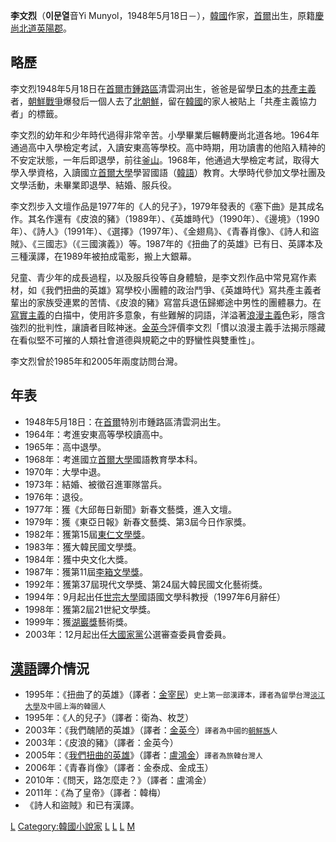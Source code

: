 '''李文烈'''（'''이문열'''音Yi Munyol，1948年5月18日－），[[韓國|韓國]]作家，[[首爾|首爾]]出生，原籍[[慶尚北道|慶尚北道]][[英陽郡|英陽郡]]。

==略歷==
李文烈1948年5月18日在[[首爾市|首爾市]][[鍾路區|鍾路區]]清雲洞出生，爸爸是留學[[日本|日本]]的[[共產主義|共產主義]]者，[[朝鮮戰爭|朝鮮戰爭]]爆發后一個人去了[[北朝鮮|北朝鮮]]，留在[[韓國|韓國]]的家人被貼上「共產主義協力者」的標籤。

李文烈的幼年和少年時代過得非常辛苦。小學畢業后輾轉慶尚北道各地。1964年通過高中入學檢定考試，入讀安東高等學校。高中時期，用功讀書的他陷入精神的不安定狀態，一年后即退學，前往[[釜山|釜山]]。1968年，他通過大學檢定考試，取得大學入學資格，入讀國立[[首爾大學|首爾大學]]學習國語（[[韓語|韓語]]）教育。大學時代參加文學社團及文學活動，未畢業即退學、結婚、服兵役。

李文烈步入文壇作品是1977年的《人的兒子》，1979年發表的《塞下曲》是其成名作。其名作還有《皮浪的豬》（1989年）、《英雄時代》（1990年）、《邊境》（1990年）、《詩人》（1991年）、《選擇》（1997年）、《金翅鳥》、《青春肖像》、《詩人和盜賊》、《三國志》（《三國演義》）等。1987年的《扭曲了的英雄》已有日、英譯本及三種漢譯，在1989年被拍成電影，搬上大銀幕。

兒童、青少年的成長過程，以及服兵役等自身體驗，是李文烈作品中常見寫作素材，如《我們扭曲的英雄》寫學校小團體的政治鬥爭、《英雄時代》寫共產主義者輩出的家族受連累的苦情、《皮浪的豬》寫當兵退伍歸鄉途中男性的團體暴力。在[[寫實主義|寫實主義]]的白描中，使用許多意象，有些難解的詞語，洋溢著[[浪漫主義|浪漫主義]]色彩，隱含強烈的批判性，讓讀者目眩神迷。[[金英今|金英今]]評價李文烈「慣以浪漫主義手法揭示隱藏在看似堅不可摧的人類社會道德與規範之中的野蠻性與雙重性」。

李文烈曾於1985年和2005年兩度訪問台灣。

==年表==
*1948年5月18日：在[[首爾|首爾]]特別市鍾路區清雲洞出生。
*1964年：考進安東高等學校讀高中。
*1965年：高中退學。
*1968年：考進國立[[首爾大學|首爾大學]]國語教育學本科。
*1970年：大學中退。
*1973年：結婚、被徵召進軍隊當兵。
*1976年：退役。
*1977年：獲《大邱毎日新聞》新春文藝獎，進入文壇。
*1979年：獲《東亞日報》新春文藝獎、第3屆今日作家獎。
*1982年：獲第15屆[[東仁文學獎|東仁文學獎]]。
*1983年：獲大韓民國文學獎。
*1984年：獲中央文化大獎。
*1987年：獲第11屆[[李箱文學獎|李箱文學獎]]。
*1992年：獲第37屆現代文學獎、第24屆大韓民國文化藝術獎。
*1994年：9月起出任[[世宗大學|世宗大學]]國語國文學科教授（1997年6月辭任）
*1998年：獲第2屆21世紀文學獎。
*1999年：獲[[湖巖獎|湖巖獎]]藝術獎。
*2003年：12月起出任[[大國家黨|大國家黨]]公選審查委員會委員。

==[[漢語|漢語]]譯介情況==
*1995年：《扭曲了的英雄》（譯者：[[金宰民|金宰民]]）<small>史上第一部漢譯本，譯者為留學台灣[[淡江大學|淡江大學]]及中國上海的韓國人</small>
*1995年：《人的兒子》（譯者：衛為、枚芝）
*2003年：《我們醜陋的英雄》（譯者：[[金英今|金英今]]）<small>譯者為中國的[[朝鮮族|朝鮮族]]人</small>
*2003年：《皮浪的豬》（譯者：金英今）
*2005年：《[[我們扭曲的英雄|我們扭曲的英雄]]》（譯者：[[盧鴻金|盧鴻金]]）<small>譯者為旅韓台灣人</small>
*2006年：《青春肖像》（譯者：金泰成、金成玉）
*2010年：《問天，路怎麼走？》（譯者：盧鴻金）
*2011年：《為了皇帝》（譯者：韓梅）
*《詩人和盜賊》和已有漢譯。

{{Authority control}}
[[Category:韓國作家|L]]
[[Category:韓國小說家|Category:韓國小說家]]
[[Category:慶尚北道出身人物|L]]
[[Category:1948年出生|L]]
[[Category:在世人物|L]]
[[Category:李姓|M]]